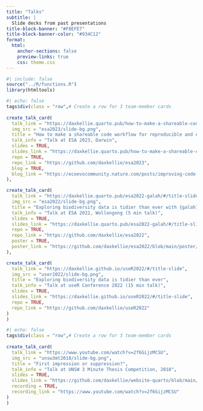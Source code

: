 ```yaml
---
title: "Talks"
subtitle: |
  Slide decks from past presentations
title-block-banner: "#F8EFE7"
title-block-banner-color: "#934C12"
format: 
  html:
    anchor-sections: false
    preview-links: true
    css: theme.css
---
```


```r
#| include: false
source("../R/functions.R")
library(htmltools)
```


::: {.column-page}

```r
#| echo: false
tags$div(class = "row",# Create a row for 3 team-member cards
         
create_talk_card(
  talk_link = "https://daxkellie.quarto.pub/how-to-make-a-shareable-code-workflow-for-reproducible-and-efficient-science/?utm_campaign=related_content&utm_source=ECOEVO&utm_medium=communities#/title-slide",
  img_src = "esa2023/slide-bg.png",
  title = "How to make a shareable code workflow for reproducible and efficient science",
  talk_info = "Talk at ESA 2023, Darwin",
  slides = TRUE,
  slides_link = "https://daxkellie.quarto.pub/how-to-make-a-shareable-code-workflow-for-reproducible-and-efficient-science/?utm_campaign=related_content&utm_source=ECOEVO&utm_medium=communities#/title-slide",
  repo = TRUE,
  repo_link = "https://github.com/daxkellie/esa2023",
  blog = TRUE,
  blog_link = "https://ecoevocommunity.nature.com/posts/improving-code-reproducibility-small-steps-with-big-impacts"
),

create_talk_card(
  talk_link = "https://daxkellie.quarto.pub/esa2022-galah/#/title-slide",
  img_src = "esa2022/slide-bg.png",
  title = "Exploring biodiversity data is tidier than ever with {galah}",
  talk_info = "Talk at ESA 2022, Wollongong (5 min talk)",
  slides = TRUE,
  slides_link = "https://daxkellie.quarto.pub/esa2022-galah/#/title-slide",
  repo = TRUE,
  repo_link = "https://github.com/daxkellie/esa2022",
  poster = TRUE,
  poster_link = "https://github.com/daxkellie/esa2022/blob/main/poster/poster_esa2022_dk.pdf"
),

create_talk_card(
  talk_link = "https://daxkellie.github.io/useR2022/#/title-slide",
  img_src = "user2022/slide-bg.png",
  title = "Exploring biodiversity data is tidier than ever",
  talk_info = "Talk at useR Conference 2022 (15 min talk)",
  slides = TRUE,
  slides_link = "https://daxkellie.github.io/useR2022/#/title-slide",
  repo = TRUE,
  repo_link = "https://github.com/daxkellie/useR2022"
)
)
```

```r
#| echo: false
tags$div(class = "row",# Create a row for 3 team-member cards
         
create_talk_card(
  talk_link = "https://www.youtube.com/watch?v=2f6GijzMCSU",
  img_src = "unsw3mt2018/slide-bg.png",
  title = "First impression or suppression?",
  talk_info = "Talk at UNSW 3 Minute Thesis Competition, 2018",
  slides = TRUE,
  slides_link = "https://github.com/daxkellie/website-quarto/blob/main/talks/unsw3mt2018/3MT-slide.pdf",
  recording = TRUE,
  recording_link = "https://www.youtube.com/watch?v=2f6GijzMCSU"
)
)
```


:::